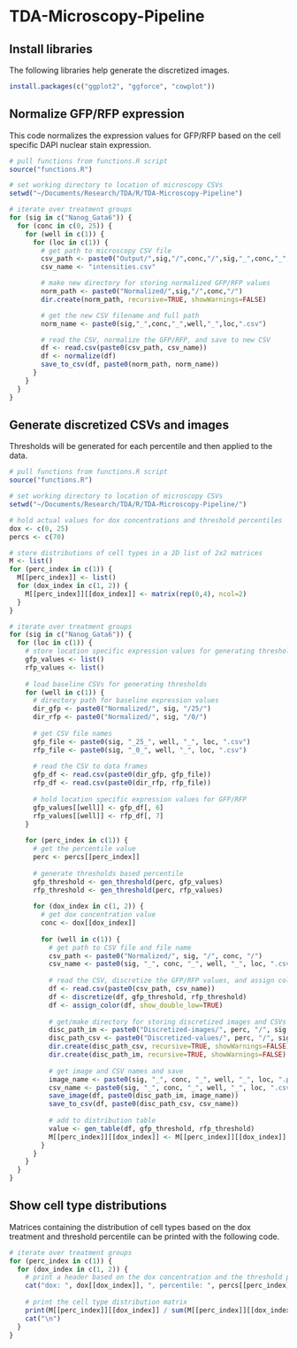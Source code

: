 # TDA-Microscopy-Pipeline

## Install libraries

The following libraries help generate the discretized images.

```r
install.packages(c("ggplot2", "ggforce", "cowplot"))
```

## Normalize GFP/RFP expression

This code normalizes the expression values for GFP/RFP based on the cell specific DAPI nuclear stain expression.

```r
# pull functions from functions.R script
source("functions.R")

# set working directory to location of microscopy CSVs
setwd("~/Documents/Research/TDA/R/TDA-Microscopy-Pipeline")

# iterate over treatment groups
for (sig in c("Nanog_Gata6")) {
  for (conc in c(0, 25)) {
    for (well in c(1)) {
      for (loc in c(1)) {
        # get path to microscopy CSV file
        csv_path <- paste0("Output/",sig,"/",conc,"/",sig,"_",conc,"_",well,"_",loc,"/")
        csv_name <- "intensities.csv"

        # make new directory for storing normalized GFP/RFP values
        norm_path <- paste0("Normalized/",sig,"/",conc,"/")
        dir.create(norm_path, recursive=TRUE, showWarnings=FALSE)

        # get the new CSV filename and full path
        norm_name <- paste0(sig,"_",conc,"_",well,"_",loc,".csv")

        # read the CSV, normalize the GFP/RFP, and save to new CSV
        df <- read.csv(paste0(csv_path, csv_name))
        df <- normalize(df)
        save_to_csv(df, paste0(norm_path, norm_name))
      }
    }
  }
}
```

## Generate discretized CSVs and images

Thresholds will be generated for each percentile and then applied to the data.

```r
# pull functions from functions.R script
source("functions.R")

# set working directory to location of microscopy CSVs
setwd("~/Documents/Research/TDA/R/TDA-Microscopy-Pipeline/")

# hold actual values for dox concentrations and threshold percentiles
dox <- c(0, 25)
percs <- c(70)

# store distributions of cell types in a 2D list of 2x2 matrices
M <- list()
for (perc_index in c(1)) {
  M[[perc_index]] <- list()
  for (dox_index in c(1, 2)) {
    M[[perc_index]][[dox_index]] <- matrix(rep(0,4), ncol=2)
  }
}

# iterate over treatment groups
for (sig in c("Nanog_Gata6")) {
  for (loc in c(1)) {
    # store location specific expression values for generating thresholds
    gfp_values <- list()
    rfp_values <- list()
    
    # load baseline CSVs for generating thresholds
    for (well in c(1)) {
      # directory path for baseline expression values
      dir_gfp <- paste0("Normalized/", sig, "/25/")
      dir_rfp <- paste0("Normalized/", sig, "/0/")
      
      # get CSV file names
      gfp_file <- paste0(sig, "_25_", well, "_", loc, ".csv")
      rfp_file <- paste0(sig, "_0_", well, "_", loc, ".csv")
      
      # read the CSV to data frames
      gfp_df <- read.csv(paste0(dir_gfp, gfp_file))
      rfp_df <- read.csv(paste0(dir_rfp, rfp_file))
      
      # hold location specific expression values for GFP/RFP
      gfp_values[[well]] <- gfp_df[, 6]
      rfp_values[[well]] <- rfp_df[, 7]
    }
    
    for (perc_index in c(1)) {
      # get the percentile value
      perc <- percs[[perc_index]]
      
      # generate thresholds based percentile
      gfp_threshold <- gen_threshold(perc, gfp_values)
      rfp_threshold <- gen_threshold(perc, rfp_values)
      
      for (dox_index in c(1, 2)) {
        # get dox concentration value
        conc <- dox[[dox_index]]
          
        for (well in c(1)) {
          # get path to CSV file and file name
          csv_path <- paste0("Normalized/", sig, "/", conc, "/")
          csv_name <- paste0(sig, "_", conc, "_", well, "_", loc, ".csv")
          
          # read the CSV, discretize the GFP/RFP values, and assign colors
          df <- read.csv(paste0(csv_path, csv_name))
          df <- discretize(df, gfp_threshold, rfp_threshold)
          df <- assign_color(df, show_double_low=TRUE)
          
          # get/make directory for storing discretized images and CSVs
          disc_path_im <- paste0("Discretized-images/", perc, "/", sig, "/", conc, "/")
          disc_path_csv <- paste0("Discretized-values/", perc, "/", sig, "/", conc, "/")
          dir.create(disc_path_csv, recursive=TRUE, showWarnings=FALSE)
          dir.create(disc_path_im, recursive=TRUE, showWarnings=FALSE)
      
          # get image and CSV names and save
          image_name <- paste0(sig, "_", conc, "_", well, "_", loc, ".png")
          csv_name <- paste0(sig, "_", conc, "_", well, "_", loc, ".csv")
          save_image(df, paste0(disc_path_im, image_name))
          save_to_csv(df, paste0(disc_path_csv, csv_name))
          
          # add to distribution table
          value <- gen_table(df, gfp_threshold, rfp_threshold)
          M[[perc_index]][[dox_index]] <- M[[perc_index]][[dox_index]] + value
        }
      }
    }
  }
}
```

## Show cell type distributions

Matrices containing the distribution of cell types based on the dox treatment and threshold percentile can be printed with the following code.

```r
# iterate over treatment groups
for (perc_index in c(1)) {
  for (dox_index in c(1, 2)) {
    # print a header based on the dox concentration and the threshold percentile
    cat("dox: ", dox[[dox_index]], ", percentile: ", percs[[perc_index]], "\n", sep="")
    
    # print the cell type distribution matrix
    print(M[[perc_index]][[dox_index]] / sum(M[[perc_index]][[dox_index]]))
    cat("\n")
  }
}
```
